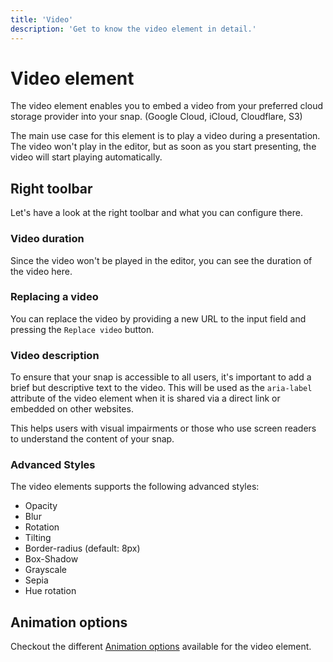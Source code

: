 ```yaml
---
title: 'Video'
description: 'Get to know the video element in detail.'
---
```


# Video element

The video element enables you to embed a video from your preferred cloud storage provider into your snap. (Google Cloud, iCloud, Cloudflare, S3)

The main use case for this element is to play a video during a presentation. The video won't play in the editor, but as soon as you start presenting, the video will start playing automatically.

## Right toolbar

Let's have a look at the right toolbar and what you can configure there.

### Video duration

Since the video won't be played in the editor, you can see the duration of the video here.

### Replacing a video

You can replace the video by providing a new URL to the input field and pressing the `Replace video` button.

### Video description

To ensure that your snap is accessible to all users, it's important to add a brief but descriptive text to the video.
This will be used as the `aria-label` attribute of the video element when it is shared via a direct link or embedded on other websites.

This helps users with visual impairments or those who use screen readers to understand the content of your snap.

### Advanced Styles

The video elements supports the following advanced styles:

- Opacity
- Blur
- Rotation
- Tilting
- Border-radius (default: 8px)
- Box-Shadow
- Grayscale
- Sepia
- Hue rotation

## Animation options

Checkout the different [Animation options](/docs/slides/animations/video) available for the video element.
